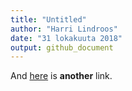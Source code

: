 ```yaml
---
title: "Untitled"
author: "Harri Lindroos"
date: "31 lokakuuta 2018"
output: github_document
---
```

And [here](https://harrlind.github.io/IODS-project/) is **another** link.